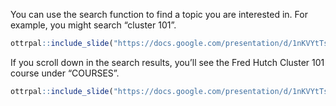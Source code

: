 
You can use the search function to find a topic you are interested in. For example, you might search "cluster 101".

```r
ottrpal::include_slide("https://docs.google.com/presentation/d/1nKVYtTsawTHSxMun69U3GO9xT_xSQsJjTEabEb1qAuU/edit#slide=id.g1a357f576b0_0_26")
```

If you scroll down in the search results, you'll see the Fred Hutch Cluster 101 course under "COURSES".

```r
ottrpal::include_slide("https://docs.google.com/presentation/d/1nKVYtTsawTHSxMun69U3GO9xT_xSQsJjTEabEb1qAuU/edit#slide=id.g1a357f576b0_0_33")
```
